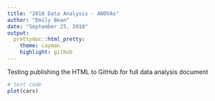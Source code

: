 ```yaml
---
title: "2018 Data Analysis - ANOVAs"
author: "Emily Bean"
date: "September 25, 2018"
output:
  prettydoc::html_pretty:
    theme: cayman
    highlight: github
---
```


Testing publishing the HTML to GitHub for full data analysis document

```r
# test code
plot(cars)
```

